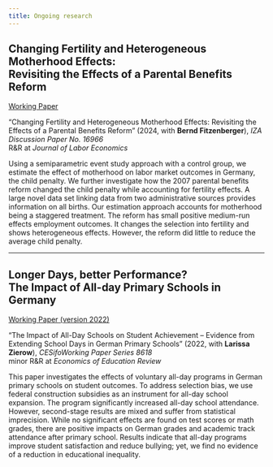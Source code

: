 ---
title: Ongoing research
---

## Changing Fertility and Heterogeneous Motherhood Effects: <br> Revisiting the Effects of a Parental Benefits Reform 



<a href="https://www.iza.org/publications/dp/16966/changing-fertility-and-heterogeneous-motherhood-effects-revisiting-the-effects-of-a-parental-benefits-reform" target="_blank"> Working Paper</a> 

“Changing Fertility and Heterogeneous Motherhood Effects: Revisiting the Effects of a Parental Benefits Reform” (2024, with __Bernd Fitzenberger__), _IZA Discussion Paper No. 16966_ <br>
R&R at _Journal of Labor Economics_

Using a semiparametric event study approach with a control group, we estimate the effect of motherhood on labor market outcomes in Germany, the child penalty. We further investigate how the 2007 parental benefits reform changed the child penalty while accounting for fertility effects. A large novel data set linking data from two administrative sources provides information on all births. Our estimation approach accounts for motherhood being a staggered treatment. The reform has small positive medium-run effects employment outcomes. It changes the selection into fertility and shows heterogeneous effects. However, the reform did little to reduce the average child penalty.

----

## Longer Days, better Performance? <br> The Impact of All-day Primary Schools in Germany



<a href="https://www.cesifo.org/de/publikationen/2020/working-paper/impact-all-day-schools-student-achievement-evidence-extending"> Working Paper (version 2022) </a> 

“The Impact of All-Day Schools on Student Achievement – Evidence from Extending School Days in German Primary Schools” (2022, with __Larissa Zierow__), _CESifoWorking Paper Series 8618_ <br>
minor R&R at _Economics of Education Review_

This paper investigates the effects of voluntary all-day programs in German primary schools on student outcomes. To address selection bias, we use federal construction subsidies as an instrument for all-day school expansion. The program significantly increased all-day school attendance. However, second-stage results are mixed and suffer from statistical imprecision. While no significant effects are found on test scores or math grades, there are positive impacts on German grades and academic track attendance after primary school. Results indicate that all-day programs improve student satisfaction and reduce bullying; yet, we find no evidence of a reduction in educational inequality.


